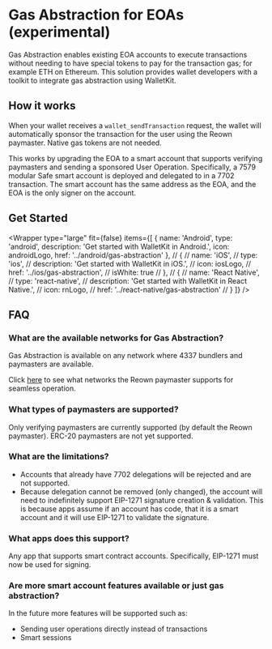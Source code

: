 

# Gas Abstraction for EOAs (experimental)

Gas Abstraction enables existing EOA accounts to execute transactions without needing to have special tokens to pay for the transaction gas; for example ETH on Ethereum. This solution provides wallet developers with a toolkit to integrate gas abstraction using WalletKit.

## How it works

When your wallet receives a `wallet_sendTransaction` request, the wallet will automatically sponsor the transaction for the user using the Reown paymaster. Native gas tokens are not needed.

This works by upgrading the EOA to a smart account that supports verifying paymasters and sending a sponsored User Operation. Specifically, a 7579 modular Safe smart account is deployed and delegated to in a 7702 transaction. The smart account has the same address as the EOA, and the EOA is the only signer on the account.

## Get Started

<Wrapper
  type="large"
  fit={false}
  items={[
    {
      name: 'Android',
      type: 'android',
      description: 'Get started with WalletKit in Android.',
      icon: androidLogo,
      href: '../android/gas-abstraction'
    },
    // {
    //   name: 'iOS',
    //   type: 'ios',
    //   description: 'Get started with WalletKit in iOS.',
    //   icon: iosLogo,
    //   href: '../ios/gas-abstraction',
    //   isWhite: true
    // },
    // {
    //   name: 'React Native',
    //   type: 'react-native',
    //   description: 'Get started with WalletKit in React Native.',
    //   icon: rnLogo,
    //   href: '../react-native/gas-abstraction'
    // }
  ]}
/>

## FAQ

### What are the available networks for Gas Abstraction?

Gas Abstraction is available on any network where 4337 bundlers and paymasters are available.

Click [here](TODO) to see what networks the Reown paymaster supports for seamless operation.

### What types of paymasters are supported?

Only verifying paymasters are currently supported (by default the Reown paymaster). ERC-20 paymasters are not yet supported.

### What are the limitations?

- Accounts that already have 7702 delegations will be rejected and are not supported.
- Because delegation cannot be removed (only changed), the account will need to indefinitely support EIP-1271 signature creation & validation. This is because apps assume if an account has code, that it is a smart account and it will use EIP-1271 to validate the signature.

### What apps does this support?

Any app that supports smart contract accounts. Specifically, EIP-1271 must now be used for signing.

### Are more smart account features available or just gas abstraction?

In the future more features will be supported such as:
- Sending user operations directly instead of transactions
- Smart sessions
